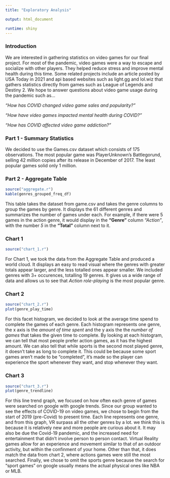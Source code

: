 ```yaml
---
title: "Exploratory Analysis"

output: html_document

runtime: shiny
---
```


### Introduction

We are interested in gathering statistics on video games for our final project. For most of the pandemic, video games were a way to escape and socialize with other players. They helped reduce stress and improve mental health during this time. Some related projects include an article posted by USA Today in 2021 and api based websites such as light.gg and lol.wiz that gathers statistics directly from games such as League of Legends and Destiny 2. We hope to answer questions about video game usage during the pandemic such as...

*"How has COVID changed video game sales and popularity?"*

*"How have video games impacted mental health during COVID?"*

*"How has COVID affected video game addiction?"*

### Part 1 - Summary Statistics

We decided to use the Games.csv dataset which consists of 175 observations. The most popular game was PlayerUnknown's Battlegorund, selling 42 million copies after its release in December of 2017. The least popular games solid only 1 million. 

### Part 2 - Aggregate Table

```r
source("aggregate.r")
kable(genres_grouped_freq_df)
```

This table takes the dataset from game.csv and takes the genre columns to group the games by genre. It displays the 61 different genres and summarizes the number of games under each. For example, if there were 5 games in the action genre, it would display in the **"Genre"** column _"Action"_, with the number _5_ in the **"Total"** column next to it.


### Chart 1

```r
source("chart_1.r")
```

For Chart 1, we took the data from the Aggregate Table and produced a world cloud. It displays an easy to read visual where the genres with greater totals appear larger, and the less totalled ones appear smaller. We included genres with 3+ occurences, totalling 19 genres.  It gives us a wide range of data and allows us to see that _Action role-playing_ is the most popular genre.

### Chart 2

```r
source("chart_2.r")
plot(genre_play_time)
```

For this facet histogram,  we decided to look at the average time spend to complete the games of each genre. Each histogram represents one genre, the x axis is the _amount of time spent_ and the y axis the the _number of games_ that takes the given time to complete. By looking at each histogram, we can tell that most people prefer action games, as it has the highest amount. We can also tell that while sports is the second most played genre, it doesn't take as long to complete it. This could be because some sport games aren't made to be "completed", it's made so the player can experience the sport whenever they want, and stop whenever they want.

### Chart 3

```r
source("chart_3.r")
plot(genre_trendline)
```

For this line trend graph, we focused on how often each genre of games were searched on google with google trends. Since our group wanted to see the effects of COVID-19 on video games, we chose to begin from the start of 2019 (pre-Covid) to present time. Each line represents one genre, and from this graph, VR surpass all the other genres by a lot. we think this is because it is relatively new and more people are curious about it. It may also be due the Covid-19 pandemic, and the increased need for entertainment that didn't involve person to person contact. Virtual Reality games allow for an experience and movement similar to that of an outdoor activity, but within the confinment of your home. Other than that, it does match the data from chart 2, where actions games were still the most searched. Finally, we chose to omit the sports genre because the search for "sport games" on google usually means the actual physical ones like NBA or MLB.

